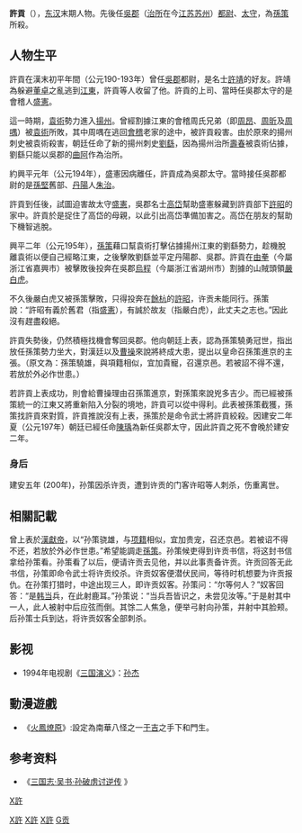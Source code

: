 '''許貢'''（{{bd|？||约197年|catIdx=X许}}），[[东汉|东汉]]末期人物。先後任[[吳郡|吳郡]]（[[治所|治所]]在今[[江苏|江苏]][[苏州|苏州]]）[[都尉|都尉]]、[[太守|太守]]，為[[孫策|孫策]]所殺。

==人物生平==
許貢在漢末初平年間（公元190-193年）曾任[[吳郡|吳郡]]都尉，是名士[[許靖|許靖]]的好友。許靖為躲避[[董卓|董卓]]之亂逃到[[江東|江東]]，許貢等人收留了他。許貢的上司、當時任吳郡太守的是會稽人[[盛憲|盛憲]]。

這一時期，[[袁術|袁術]]勢力進入[[揚州|揚州]]。曾經割據江東的會稽周氏兄弟（即[[周昂|周昂]]、[[周昕|周昕]]及[[周喁|周喁]]）被[[袁術|袁術]]所敗，其中周喁在逃回[[會稽|會稽]]老家的途中，被許貢殺害。由於原來的揚州刺史被袁術殺害，朝廷任命了新的揚州刺史[[劉繇|劉繇]]，因為揚州治所[[壽春|壽春]]被袁術佔據，劉繇只能以吳郡的[[曲阿|曲阿]]作為治所。

約興平元年（公元194年），盛憲因病離任，許貢成為吳郡太守。當時接任吳郡都尉的是[[孫堅|孫堅]]舊部、[[丹陽|丹陽]]人[[朱治|朱治]]。

許貢到任後，試圖迫害故太守[[盛憲|盛憲]]，吳郡名士[[高岱_(东汉)|高岱]]幫助盛憲躲藏到許貢部下[[許昭|許昭]]的家中。許貢於是捉住了高岱的母親，以此引出高岱準備加害之。高岱在朋友的幫助下機智逃脫。

興平二年（公元195年），[[孫策|孫策]]藉口幫袁術打擊佔據揚州江東的劉繇勢力，趁機脫離袁術以便自己經略江東，之後擊敗劉繇並平定丹陽郡、吳郡。許貢在[[由拳|由拳]]（今屬浙江省嘉興市）被擊敗後投奔在吳郡[[烏程|烏程]]（今屬浙江省湖州市）割據的山賊頭領[[嚴白虎|嚴白虎]]。

不久後嚴白虎又被孫策擊敗，只得投奔在[[餘杭|餘杭]]的[[許昭|許昭]]，许贡未能同行。孫策說：“許昭有義於舊君（指[[盛憲|盛憲]]），有誠於故友（指嚴白虎），此丈夫之志也。”因此沒有趕盡殺絕。

許貢失勢後，仍然積極找機會奪回吳郡。他向朝廷上表，認為孫策驍勇冠世，指出放任孫策勢力坐大，對漢廷以及[[曹操|曹操]]來說將終成大患，提出以皇命召孫策進京的主張。（原文為：孫策驍雄，與項籍相似，宜加貴寵，召還京邑。若被詔不得不還，若放於外必作世患。）

若許貢上表成功，則會給曹操理由召孫策進京，對孫策來說兇多吉少。而已經被孫策統一的江東又將重新陷入分裂的境地，許貢可以從中得利。此表被孫策截獲，孫策找許貢來對質，許貢推說沒有上表，孫策於是命令武士將許貢絞殺。因建安二年夏（公元197年）朝廷已經任命[[陳瑀|陳瑀]]為新任吳郡太守，因此許貢之死不會晚於建安二年。

===身后===
建安五年 (200年)，孙策因杀许贡，遭到许贡的门客许昭等人刺杀，伤重离世。

== 相關記載 ==
曾上表於[[漢獻帝|漢獻帝]]，以“孙策骁雄，与[[项羽|项籍]]相似，宜加贵宠，召还京邑。若被诏不得不还，若放於外必作世患。”希望能調走[[孫策|孫策]]。孙策候吏得到许贡书信，将这封书信拿给孙策看。孙策看了以后，便请许贡去见他，并以此事责备许贡。许贡回答无此书信，孙策即命令武士将许贡绞杀。许贡奴客便潜伏民间，等待时机想要为许贡报仇。在孙策打猎时，中途出现三人，即许贡奴客。孙策问：“尔等何人？”奴客回答：“是[[韩当|韩当]]兵，在此射鹿耳。”孙策说：“当兵吾皆识之，未尝见汝等。”于是射其中一人，此人被射中后应弦而倒。其馀二人焦急，便举弓射向孙策，并射中其脸颊。后孙策士兵到达，将许贡奴客全部刺杀。

==影视==
* 1994年电视剧《[[三国演义_(电视剧)|三国演义]]》：[[孙杰|孙杰]]

== 動漫遊戲 ==
* 《[[火鳳燎原|火鳳燎原]]》:設定為南華八怪之一[[于吉|于吉]]之手下和門生。

== 参考资料 ==
* 《[http://www.guoxue.com/shibu/24shi/sangzz/sgzz_046.htm 三国志·吴书·孙破虏讨逆传] {{Wayback|url=http://www.guoxue.com/shibu/24shi/sangzz/sgzz_046.htm |date=20201202183706 }}》


[[Category:東漢政治人物|X許]]
[[category:東漢太守|X許]]
[[Category:三国政治人物|X許]]
[[Category:三國被處決者|X許]]
[[Category:许姓|G贡]]